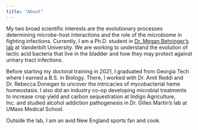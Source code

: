 ```yaml
---
title: "About"
---
```


My two broad scientific interests are the evolutionary processes determining microbe-host interactions and the role of the microbiome in fighting infections. Currently, I am a Ph.D. student in [Dr. Megan Behringer's lab](https://behringerlab.wixsite.com/index) at Vanderbilt University. We are working to understand the evolution of lactic acid bacteria that live in the bladder and how they may protect against urinary tract infections.

Before starting my doctoral training in 2021, I graduated from Georgia Tech where I earned a B.S. in Biology. There, I worked with Dr. Amit Reddi and Dr. Rebecca Donegan to uncover the intricacies of mycobacterial heme homeostasis. I also did an industry co-op developing microbial treatments to increase crop yield and carbon sequestration at Indigo Agriculture, Inc. and studied alcohol addiction pathogenesis in Dr. Gilles Martin's lab at UMass Medical School.

Outside the lab, I am an avid New England sports fan and cook.
